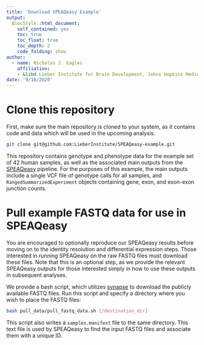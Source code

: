 ```yaml
---
title: 'Download SPEAQeasy Example'
output: 
  BiocStyle::html_document:
    self_contained: yes
    toc: true
    toc_float: true
    toc_depth: 2
    code_folding: show
author: 
  - name: Nicholas J. Eagles
    affiliation:
    - &libd Lieber Institute for Brain Development, Johns Hopkins Medical Campus
date: '9/18/2020'
---
```


# Clone this repository

First, make sure the main repository is cloned to your system, as it contains code and data which will be used in the upcoming analysis.

```bash
git clone git@github.com:LieberInstitute/SPEAQeasy-example.git
```

This repository contains genotype and phenotype data for the example set of 42 human samples, as well as the associated main outputs from the [SPEAQeasy](https://github.com/LieberInstitute/SPEAQeasy) pipeline. For the purposes of this example, the main outputs include a single VCF file of genotype calls for all samples, and `RangedSummarizedExperiment` objects containing gene, exon, and exon-exon junction counts.

# Pull example FASTQ data for use in SPEAQeasy

You are encouraged to optionally reproduce our SPEAQeasy results before moving on to the identity resolution and differential expression steps. Those interested in running SPEAQeasy on the raw FASTQ files must download these files. Note that this is an optional step, as we provide the relevant SPEAQeasy outputs for those interested simply in how to use these outputs in subsequent analyses.

We provide a bash script, which utilizes [synapse](https://www.synapse.org/) to download the publicly available FASTQ files. Run this script and specify a directory where you wish to place the FASTQ files:

```bash
bash pull_data/pull_fastq_data.sh [/destination_dir]
```

This script also writes a `samples.manifest` file to the same directory. This text file is used by SPEAQeasy to find the input FASTQ files and associate them with a unique ID.
